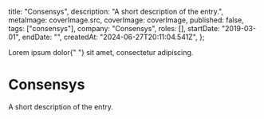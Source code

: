 

  title: "Consensys",
  description: "A short description of the entry.",
  metaImage: coverImage.src,
  coverImage: coverImage,
  published: false,
  tags: ["consensys"],
  company: "Consensys",
  roles: [],
  startDate: "2019-03-01",
  endDate: "",
  createdAt: "2024-06-27T20:11:04.541Z",
};

<PageTitle>
  Lorem ipsum dolor{" "}
  <PageTitleHighlight block>
    sit amet, consectetur adipiscing.
  </PageTitleHighlight>
</PageTitle>

# Consensys

A short description of the entry.
